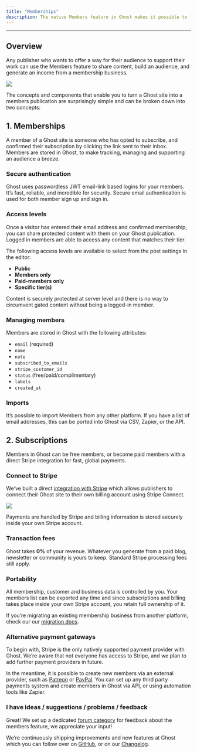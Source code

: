 ```yaml
---
title: "Memberships"
description: The native Members feature in Ghost makes it possible to launch a membership business from any Ghost publication, with member signup, paid subscriptions and email newsletters built-in.
---
```


***

## Overview

Any publisher who wants to offer a way for their audience to support their work can use the Members feature to share content, build an audience, and generate an income from a membership business.

<Frame>
  <img src="/images/aa9afb93-ghost-sites_hud78661df9259815cb29707ecbfccff73_228853_1500x0_resize_q100_h2_box_3.webp" />
</Frame>

The concepts and components that enable you to turn a Ghost site into a members publication are surprisingly simple and can be broken down into two concepts:

## 1. Memberships

A member of a Ghost site is someone who has opted to subscribe, and confirmed their subscription by clicking the link sent to their inbox. Members are stored in Ghost, to make tracking, managing and supporting an audience a breeze.

### Secure authentication

Ghost uses passwordless JWT email-link based logins for your members. It’s fast, reliable, and incredible for security. Secure email authentication is used for both member sign up and sign in.

### Access levels

Once a visitor has entered their email address and confirmed membership, you can share protected content with them on your Ghost publication. Logged in members are able to access any content that matches their tier.

The following access levels are available to select from the post settings in the editor:

* **Public**
* **Members only**
* **Paid-members only**
* **Specific tier(s)**

Content is securely protected at server level and there is no way to circumvent gated content without being a logged-in member.

### Managing members

Members are stored in Ghost with the following attributes:

* `email` (required)
* `name`
* `note`
* `subscribed_to_emails`
* `stripe_customer_id`
* `status` (free/paid/complimentary)
* `labels`
* `created_at`

### Imports

It’s possible to import Members from any other platform. If you have a list of email addresses, this can be ported into Ghost via CSV, Zapier, or the API.

## 2. Subscriptions

Members in Ghost can be free members, or become paid members with a direct Stripe integration for fast, global payments.

### Connect to Stripe

We’ve built a direct [integration with Stripe](https://ghost.org/integrations/stripe/) which allows publishers to connect their Ghost site to their own billing account using Stripe Connect.

<Frame>
  <img src="/images/80b52af3-connect-to-stripe_hu44a97624d38f04e23e06510778716a3f_39290_1906x0_resize_q100_h2_box_3.webp" />
</Frame>

Payments are handled by Stripe and billing information is stored securely inside your own Stripe account.

### Transaction fees

Ghost takes **0%** of your revenue. Whatever you generate from a paid blog, newsletter or community is yours to keep. Standard Stripe processing fees still apply.

### Portability

All membership, customer and business data is controlled by you. Your members list can be exported any time and since subscriptions and billing takes place inside your own Stripe account, you retain full ownership of it.

If you’re migrating an existing membership business from another platform, check our our [migration docs](/docs/migration/).

### Alternative payment gateways

To begin with, Stripe is the only natively supported payment provider with Ghost. We’re aware that not everyone has access to Stripe, and we plan to add further payment providers in future.

In the meantime, it is possible to create new members via an external provider, such as [Patreon](https://ghost.org/integrations/patreon/) or [PayPal](https://ghost.org/integrations/paypal/). You can set up any third party payments system and create members in Ghost via API, or using automation tools like Zapier.

### I have ideas / suggestions / problems / feedback

Great! We set up a dedicated [forum category](https://forum.ghost.org/c/members) for feedback about the members feature, we appreciate your input!

We’re continuously shipping improvements and new features at Ghost which you can follow over on [GitHub](https://github.com/tryghost/ghost), or on our [Changelog](https://ghost.org/changelog/).